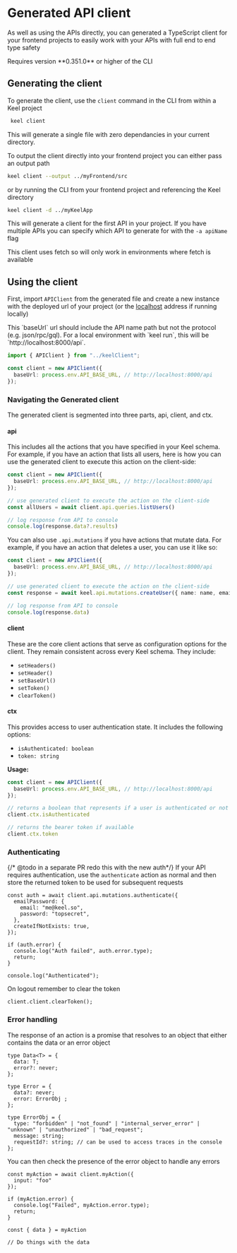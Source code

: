 # Generated API client

As well as using the APIs directly, you can generated a TypeScript client for your frontend projects to easily work with your APIs with full end to end type safety



<Callout>
Requires version **0.351.0** or higher of the CLI
</Callout>

## Generating the client

To generate the client, use the `client` command in the CLI from within a Keel project

```bash
 keel client
```

This will generate a single file with zero dependancies in your current directory.

To output the client directly into your frontend project you can either pass an output path

```bash
keel client --output ../myFrontend/src
```

or by running the CLI from your frontend project and referencing the Keel directory

```bash
keel client -d ../myKeelApp
```

This will generate a client for the first API in your project. If you have multiple APIs you can specify which API to generate for with the `-a apiName` flag

<Callout type="info">
This client uses fetch so will only work in environments where fetch is available
</Callout>

## Using the client

First, import `APIClient` from the generated file and create a new instance with the deployed url of your project (or the [localhost](http://localhost) address if running locally)

<Callout emoji="ℹ️" type="info">
This `baseUrl` url should include the API name path but not the protocol (e.g. json/rpc/gql). For a local environment with `keel run`, this will be `http://localhost:8000/api`.
</Callout>

```ts
import { APIClient } from "../keelClient";

const client = new APIClient({
  baseUrl: process.env.API_BASE_URL, // http://localhost:8000/api
});
```

### Navigating the Generated client

The generated client is segmented into three parts, api, client, and ctx.

#### api

This includes all the actions that you have specified in your Keel schema. For example, if you have an action that lists all users, here is how you can use the generated client to execute this action on the client-side:

```ts
const client = new APIClient({
  baseUrl: process.env.API_BASE_URL, // http://localhost:8000/api
});

// use generated client to execute the action on the client-side
const allUsers = await client.api.queries.listUsers()

// log response from API to console
console.log(response.data?.results)
```

You can also use `.api.mutations` if you have actions that mutate data. For example, if you have an action that deletes a user, you can use it like so:

```ts
const client = new APIClient({
  baseUrl: process.env.API_BASE_URL, // http://localhost:8000/api
});

// use generated client to execute the action on the client-side
const response = await keel.api.mutations.createUser({ name: name, email: email});

// log response from API to console
console.log(response.data)
```

#### client

These are the core client actions that serve as configuration options for the client. They remain consistent across every Keel schema. They include:

- `setHeaders()`
- `setHeader()`
- `setBaseUrl()`
- `setToken()`
- `clearToken()`

#### ctx

This provides access to user authentication state. It includes the following options:

- `isAuthenticated: boolean`
- `token: string`

**Usage:**
```ts
const client = new APIClient({
  baseUrl: process.env.API_BASE_URL, // http://localhost:8000/api
});

// returns a boolean that represents if a user is authenticated or not
client.ctx.isAuthenticated

// returns the bearer token if available
client.ctx.token
```


### Authenticating 
{/* @todo in a separate PR redo this with the new auth*/}
If your API requires authentication, use the `authenticate` action as normal and then store the returned token to be used for subsequent requests

```tsx
const auth = await client.api.mutations.authenticate({
  emailPassword: {
    email: "me@keel.so",
    password: "topsecret",
  },
  createIfNotExists: true,
});

if (auth.error) {
  console.log("Auth failed", auth.error.type);
  return;
}

console.log("Authenticated");
```

On logout remember to clear the token

```tsx
client.client.clearToken();
```

### Error handling

The response of an action is a promise that resolves to an object that either contains the data or an error object

```tsx
type Data<T> = {
  data: T;
  error?: never;
};

type Error = {
  data?: never;
  error: ErrorObj ;
};

type ErrorObj = {
  type: "forbidden" | "not_found" | "internal_server_error" | "unknown" | "unauthorized" | "bad_request";
  message: string;
  requestId?: string; // can be used to access traces in the console
};
```

You can then check the presence of the error object to handle any errors

```tsx
const myAction = await client.myAction({
  input: "foo"
});

if (myAction.error) {
  console.log("Failed", myAction.error.type);
  return;
}

const { data } = myAction

// Do things with the data
```
